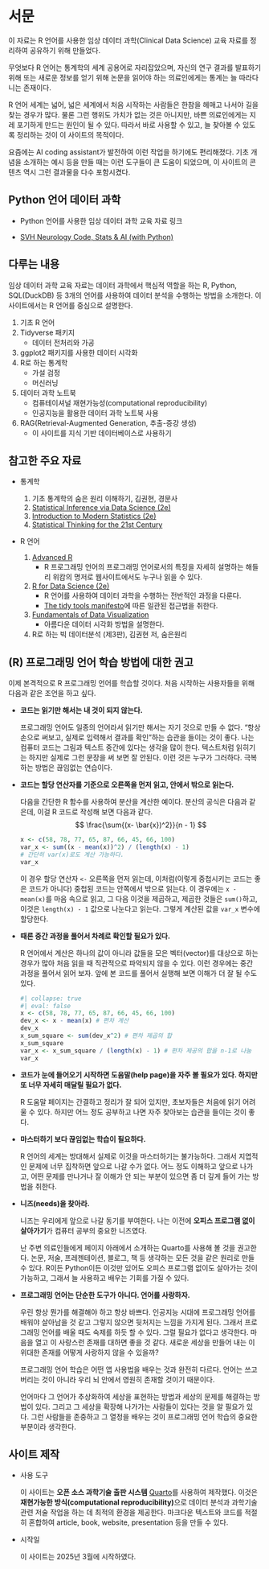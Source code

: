 # 서문 {.unnumbered}

이 자료는 R 언어를 사용한 임상 데이터 과학(Clinical Data Science) 교육 자료를 정리하여 공유하기 위해 만들었다.

무엇보다 R 언어는 통계학의 세계 공용어로 자리잡았으며, 자신의 연구 결과를 발표하기 위해 또는 새로운 정보를 얻기 위해 논문을 읽어야 하는 의료인에게는 통계는 늘 따라다니는 존재이다.

R 언어 세계는 넓어, 넓은 세계에서 처음 시작하는 사람들은 한참을 헤매고 나서야 길을 찾는 경우가 많다. 물론 그런 행위도 가치가 없는 것은 아니지만, 바쁜 의료인에게는 지레 포기하게 만드는 원인이 될 수 있다. 따라서 바로 사용할 수 있고, 늘 찾아볼 수 있도록 정리하는 것이 이 사이트의 목적이다.

요즘에는 AI coding assistant가 발전하여 이런 작업을 하기에도 편리해졌다. 기초 개념을 소개하는 예시 등을 만들 때는 이런 도구들이 큰 도움이 되었으며, 이 사이트의 콘텐츠 역시 그런 결과물을 다수 포함시켰다.

::: {.callout-tip}
## Python 언어 데이터 과학 

- Python 언어를 사용한 임상 데이터 과학 교육 자료 링크

- [SVH Neurology Code, Stats & AI (with Python)](https://cmcvincent-neurology-python.netlify.app/)
:::

## 다루는 내용 

임상 데이터 과학 교육 자료는 데이터 과학에서 핵심적 역할을 하는 R, Python, SQL(DuckDB) 등 3개의 언어를 사용하여 데이터 분석을 수행하는 방법을 소개한다. 이 사이트에서는 R 언어를 중심으로 설명한다. 

1. 기초 R 언어 
2. Tidyverse 패키지
   - 데이터 전처리와 가공
3. ggplot2 패키지를 사용한 데이터 시각화
4. R로 하는 통계학
   - 가설 검정
   - 머신러닝
5. 데이터 과학 노트북
   - 컴퓨테이셔널 재현가능성(computational reproducibility)
   - 인공지능을 활용한 데이터 과학 노트북 사용
6. RAG(Retrieval-Augmented Generation, 추출-증강 생성)
   - 이 사이트를 지식 기반 데이터베이스로 사용하기
  
## 참고한 주요 자료

- 통계학

    1. 기초 통계학의 숨은 원리 이해하기, 김권현, 경문사
    2. [Statistical Inference via Data Science (2e)](https://moderndive.com/v2/)
    3. [Introduction to Modern Statistics (2e)](https://openintro-ims.netlify.app)
    4. [Statistical Thinking for the 21st Century](https://statsthinking21.github.io/statsthinking21-core-site/index.html)

- R 언어

    1.  [Advanced R](https://adv-r.hadley.nz/)
        -   R 프로그래밍 언어의 프로그래밍 언어로서의 특징을 자세히 설명하는 해들리 위캄의 명저로 웹사이트에서도 누구나 읽을 수 있다.

    2.  [R for Data Science (2e)](https://r4ds.hadley.nz/)
        -   R 언어를 사용하여 데이터 과학을 수행하는 전반적인 과정을 다룬다.
        -   [The tidy tools manifesto](https://cran.r-project.org/web/packages/tidyverse/vignettes/manifesto.html)에 따른 일관된 접근법을 취한다.
        
    3.  [Fundamentals of Data Visualization](https://clauswilke.com/dataviz/preface.html)
        -   아름다운 데이터 시각화 방법을 설명한다.

    4. R로 하는 빅 데이터분석 (제3판), 김권현 저, 숨은원리  


## (R) 프로그래밍 언어 학습 방법에 대한 권고

이제 본격적으로 R 프로그래밍 언어를 학습할 것이다. 처음 시작하는 사용자들을 위해 다음과 같은 조언을 하고 싶다.

- **코드는 읽기만 해서는 내 것이 되지 않는다.**

  프로그래밍 언어도 일종의 언어라서 읽기만 해서는 자기 것으로 만들 수 없다. "항상 손으로 써보고, 실제로 입력해서 결과를 확인"하는 습관을 들이는 것이 좋다. 나는 컴퓨터 코드는 그림과 텍스트 중간에 있다는 생각을 많이 한다. 텍스트처럼 읽히기는 하지만 실제로 그런 문장을 써 보면 잘 안된다. 이런 것은 누구가 그러하다. 극복하는 방법은 끊임없는 연습이다. 

- **코드는 할당 연산자를 기준으로 오른쪽을 먼저 읽고, 안에서 밖으로 읽는다.**

  다음을 간단한 R 함수를 사용하여 분산을 계산한 예이다. 분산의 공식은 다음과 같은데, 이걸 R 코드로 작성해 보면 다음과 같다.
  $$
  \frac{\sum{(x- \bar{x})^2}}{n - 1}
  $$
  
  ```r
x <- c(58, 78, 77, 65, 87, 66, 45, 66, 100)
var_x <- sum((x - mean(x))^2) / (length(x) - 1)
# 간단히 var(x)로도 계산 가능하다.
var_x
  ```

  이 경우 할당 연산자 `<-` 오른쪽을 먼저 읽는데, 이처럼(이렇게 중첩시키는 코드는 좋은 코드가 아니다) 중첩된 코드는 안쪽에서 밖으로 읽는다. 이 경우에는 `x - mean(x)`를 마음 속으로 읽고, 그 다음 이것을 제곱하고, 제곱한 것들은 `sum()`하고, 이것은 `length(x) - 1` 값으로 나눈다고 읽는다. 그렇게 계산된 값을 `var_x` 변수에 할당한다. 

- **때론 중간 과정을 풀어서 차례로 확인할 필요가 있다.**

  R 언어에서 계산은 하나의 값이 아니라 값들을 모은 벡터(vector)를 대상으로 하는 경우가 많아 처음 읽을 때 직관적으로 파악되지 않을 수 있다. 이런 경우에는 중간 과정을 풀어서 읽어 보자. 앞에 본 코드를 풀어서 실행해 보면 이해가 더 잘 될 수도 있다. 

  ```r
#| collapse: true
#| eval: false
x <- c(58, 78, 77, 65, 87, 66, 45, 66, 100)
dev_x <- x - mean(x) # 편차 계산
dev_x
x_sum_square <- sum(dev_x^2) # 편차 제곱의 합
x_sum_square
var_x <- x_sum_square / (length(x) - 1) # 편차 제공의 합을 n-1로 나눔
var_x
  ```


- **코드가 눈에 들어오기 시작하면 도움말(help page)을 자주 볼 필요가 있다. 하지만 또 너무 자세히 매달릴 필요가 없다.**
  
  R 도움말 페이지는 간결하고 정리가 잘 되어 있지만, 초보자들은 처음에 읽기 어려울 수 있다. 하지만 어느 정도 공부하고 나면 자주 찾아보는 습관을 들이는 것이 좋다. 

- **마스터하기 보다 끊임없는 학습이 필요하다.**

  R 언어의 세계는 방대해서 실제로 이것을 마스터하기는 불가능하다. 그래서 지엽적인 문제에 너무 집착하면 앞으로 나갈 수가 없다. 어느 정도 이해하고 앞으로 나가고, 어떤 문제를 만나거나 잘 이해가 안 되는 부분이 있으면 좀 더 깊게 들어 가는 방법을 취한다.

- **니즈(needs)을 찾아라.**

  니즈는 우리에게 앞으로 나갈 동기를 부여한다. 나는 이전에 **오피스 프로그램 없이 살아가기**가 컴퓨터 공부의 중요한 니즈였다. 

  난 주변 의료인들에게 페이지 아래에서 소개하는 Quarto를 사용해 볼 것을 권고한다. 논문, 저술, 프레젠테이션, 블로그, 책 등 생각하는 모든 것을 같은 원리로 만들 수 있다. R이든 Python이든 이것만 있어도 오피스 프로그램 없이도 살아가는 것이 가능하고, 그래서 늘 사용하고 배우는 기회를 가질 수 있다.

- **프로그래밍 언어는 단순한 도구가 아니다. 언어를 사랑하자.**

  우린 항상 뭔가를 해결해야 하고 항상 바쁘다. 인공지능 시대에 프로그래밍 언어를 배워야 살아남을 것 같고 그렇지 않으면 뒷처지는 느낌을 가지게 된다. 그래서 프로그래밍 언어를 배울 때도 숙제를 하듯 할 수 있다. 그럴 필요가 없다고 생각한다. 마음을 열고 이 사랑스런 존재를 대하면 좋을 것 같다. 새로운 세상을 만들어 내는 이 위대한 존재를 어떻게 사랑하지 않을 수 있을까? 

  프로그래밍 언어 학습은 어떤 앱 사용법을 배우는 것과 완전히 다르다. 언어는 쓰고 버리는 것이 아니라 우리 뇌 안에서 영원히 존재할 것이기 때문이다. 
  
  언어마다 그 언어가 추상화하여 세상을 표현하는 방법과 세상의 문제를 해결하는 방법이 있다. 그리고 그 세상을 확장해 나가가는 사람들이 있다는 것을 알 필요가 있다. 그런 사람들을 존중하고 그 열정을 배우는 것이 프로그래밍 언어 학습의 중요한 부분이라 생각한다. 




## 사이트 제작 

- 사용 도구

  이 사이트는 **오픈 소스 과학기술 출판 시스템** [Quarto](https://quarto.org)를 사용하여 제작했다. 이것은 **재현가능한 방식(computational reproducibility)**으로 데이터 분석과 과학기술 관련 저술 작업을 하는 데 최적의 환경을 제공한다. 마크다운 텍스트와 코드를 적절히 혼합하여 article, book, website, presentation 등을 만들 수 있다.

- 시작일

  이 사이트는 2025년 3월에 시작하였다.


